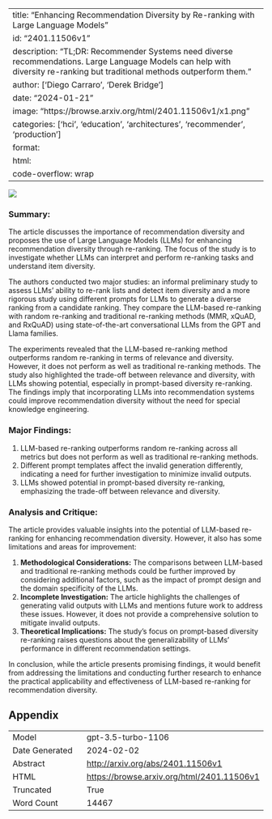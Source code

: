 
---
title: "Enhancing Recommendation Diversity by Re-ranking with Large Language Models"
id: "2401.11506v1"
description: "TL;DR: Recommender Systems need diverse recommendations. Large Language Models can help with diversity re-ranking but traditional methods outperform them."
author: ['Diego Carraro', 'Derek Bridge']
date: "2024-01-21"
image: "https://browse.arxiv.org/html/2401.11506v1/x1.png"
categories: ['hci', 'education', 'architectures', 'recommender', 'production']
format:
  html:
    code-overflow: wrap
---

![](https://browse.arxiv.org/html/2401.11506v1/x1.png)

### **Summary:**

The article discusses the importance of recommendation diversity and proposes the use of Large Language Models (LLMs) for enhancing recommendation diversity through re-ranking. The focus of the study is to investigate whether LLMs can interpret and perform re-ranking tasks and understand item diversity. 

The authors conducted two major studies: an informal preliminary study to assess LLMs' ability to re-rank lists and detect item diversity and a more rigorous study using different prompts for LLMs to generate a diverse ranking from a candidate ranking. They compare the LLM-based re-ranking with random re-ranking and traditional re-ranking methods (MMR, xQuAD, and RxQuAD) using state-of-the-art conversational LLMs from the GPT and Llama families.

The experiments revealed that the LLM-based re-ranking method outperforms random re-ranking in terms of relevance and diversity. However, it does not perform as well as traditional re-ranking methods. The study also highlighted the trade-off between relevance and diversity, with LLMs showing potential, especially in prompt-based diversity re-ranking. The findings imply that incorporating LLMs into recommendation systems could improve recommendation diversity without the need for special knowledge engineering.

### **Major Findings:**

1. LLM-based re-ranking outperforms random re-ranking across all metrics but does not perform as well as traditional re-ranking methods.
2. Different prompt templates affect the invalid generation differently, indicating a need for further investigation to minimize invalid outputs.
3. LLMs showed potential in prompt-based diversity re-ranking, emphasizing the trade-off between relevance and diversity.

### **Analysis and Critique:**

The article provides valuable insights into the potential of LLM-based re-ranking for enhancing recommendation diversity. However, it also has some limitations and areas for improvement:

1. **Methodological Considerations:** The comparisons between LLM-based and traditional re-ranking methods could be further improved by considering additional factors, such as the impact of prompt design and the domain specificity of the LLMs. 
2. **Incomplete Investigation:** The article highlights the challenges of generating valid outputs with LLMs and mentions future work to address these issues. However, it does not provide a comprehensive solution to mitigate invalid outputs.
3. **Theoretical Implications:** The study's focus on prompt-based diversity re-ranking raises questions about the generalizability of LLMs' performance in different recommendation settings.

In conclusion, while the article presents promising findings, it would benefit from addressing the limitations and conducting further research to enhance the practical applicability and effectiveness of LLM-based re-ranking for recommendation diversity.

## Appendix

|          |          |
|----------|----------|
| Model     | gpt-3.5-turbo-1106       |
| Date Generated     | 2024-02-02       |
| Abstract | [http://arxiv.org/abs/2401.11506v1](http://arxiv.org/abs/2401.11506v1)        |
| HTML     | [https://browse.arxiv.org/html/2401.11506v1](https://browse.arxiv.org/html/2401.11506v1)       |
| Truncated       | True       |
| Word Count       | 14467       |